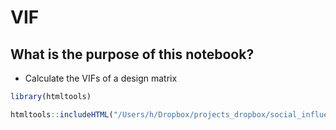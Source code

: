 # VIF {#vif}


## What is the purpose of this notebook? {.unlisted .unnumbered}

* Calculate the VIFs of a design matrix



```r
library(htmltools)
```


```r
htmltools::includeHTML("/Users/h/Dropbox/projects_dropbox/social_influence_analysis/scripts/step02_R_bookdown/vif_calc_QC.html")
```


